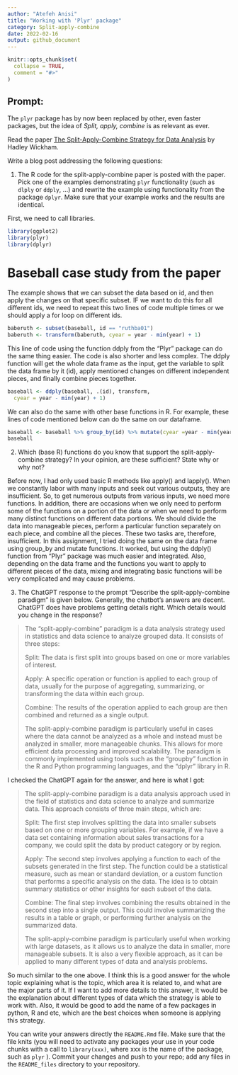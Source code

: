 ---
author: "Atefeh Anisi"
title: "Working with 'Plyr' package"
category: Split-apply-combine
date: 2022-02-16
output: github_document
---


<!-- README.md is generated from README.Rmd. Please edit that file -->

```{r, include = FALSE}
knitr::opts_chunk$set(
  collapse = TRUE,
  comment = "#>"
)
```

## Prompt:

The `plyr` package has by now been replaced by other, even faster
packages, but the idea of *Split, apply, combine* is as relevant as
ever.

Read the paper [The Split-Apply-Combine Strategy for Data
Analysis](https://www.jstatsoft.org/article/view/v040i01) by Hadley
Wickham.

Write a blog post addressing the following questions:

1.  The R code for the split-apply-combine paper is posted with the
    paper. Pick one of the examples demonstrating `plyr` functionality
    (such as `dlply` or `ddply`, ...) and rewrite the example using
    functionality from the package `dplyr`. Make sure that your example
    works and the results are identical.
    
First, we need to call libraries.
```{r}
library(ggplot2)
library(plyr)
library(dplyr)

```


# Baseball case study from the paper

The example shows that we can subset the data based on id, and then apply the changes on that specific subset. IF we want to do this for all different ids, we need to repeat this two lines of code multiple times or we should apply a for loop on different ids.
```{r}

baberuth <- subset(baseball, id == "ruthba01")
baberuth <- transform(baberuth, cyear = year - min(year) + 1)
```


This line of code using the function ddply from the "Plyr" package can do the same thing easier. The code is also shorter and less complex. The ddply function will get the whole data frame as the input, get the variable to split the data frame by it (id), apply mentioned changes on different independent pieces, and finally combine pieces together.

```{r}
baseball <- ddply(baseball, .(id), transform, 
  cyear = year - min(year) + 1)

```


We can also do the same with other base functions in R. For example, these lines of code mentioned below can do the same on our dataframe.
```{r}

baseball <- baseball %>% group_by(id) %>% mutate(cyear =year - min(year) + 1)
baseball

```


2.  Which (base R) functions do you know that support the
    split-apply-combine strategy? In your opinion, are these sufficient?
    State why or why not?
    
    
Before now, I had only used basic R methods like apply() and lapply(). When we constantly labor with many inputs and seek out various outputs, they are insufficient. So, to get numerous outputs from various inputs, we need more functions. In addition, there are occasions when we only need to perform some of the functions on a portion of the data or when we need to perform many distinct functions on different data portions. We should divide the data into manageable pieces, perform a particular function separately on each piece, and combine all the pieces. These two tasks are, therefore, insufficient. In this assignment, I tried doing the same on the data frame using group_by and mutate functions. It worked, but using the ddply() function from "Plyr" package was much easier and integrated. Also, depending on the data frame and the functions you want to apply to different pieces of the data, mixing and integrating basic functions will be very complicated and may cause problems.


3. The ChatGPT response to the prompt "Describe the split-apply-combine paradigm" is given below. Generally, the chatbot's answers are decent. ChatGPT does have problems getting details right. Which details would you change in the response? 

    
>    The "split-apply-combine" paradigm is a data analysis strategy used in statistics and data science to analyze grouped data. It consists of three steps:
>
>    Split: The data is first split into groups based on one or more variables of interest.
>
>    Apply: A specific operation or function is applied to each group of data, usually for the purpose of aggregating, summarizing, or transforming the data within each group.
>
> Combine: The results of the operation applied to each group are then combined and returned as a single output.
>
> The split-apply-combine paradigm is particularly useful in cases where the data cannot be analyzed as a whole and instead must be analyzed in smaller, more manageable chunks. This allows for more efficient data processing and improved scalability. The paradigm is commonly implemented using tools such as the "groupby" function in the R and Python programming languages, and the "dplyr" library in R.

I checked the ChatGPT again for the answer, and here is what I got:

> The split-apply-combine paradigm is a data analysis approach used in the field of statistics and data science to analyze and summarize data. This approach consists of three main steps, which are:
>
> Split: The first step involves splitting the data into smaller subsets based on one or more grouping variables. For example, if we have a data set containing information about sales transactions for a company, we could split the data by product category or by region.
>
> Apply: The second step involves applying a function to each of the subsets generated in the first step. The function could be a statistical measure, such as mean or standard deviation, or a custom function that performs a specific analysis on the data. The idea is to obtain summary statistics or other insights for each subset of the data.
>
> Combine: The final step involves combining the results obtained in the second step into a single output. This could involve summarizing the results in a table or graph, or performing further analysis on the summarized data.
>
> The split-apply-combine paradigm is particularly useful when working with large datasets, as it allows us to analyze the data in smaller, more manageable subsets. It is also a very flexible approach, as it can be applied to many different types of data and analysis problems.

So much similar to the one above. I think this is a good answer for the whole topic explaining what is the topic, which area it is related to, and what are the major parts of it. If I want to add more details to this answer, it would be the explanation about different types of data which the strategy is able to work with. Also, it would be good to add the name of a few packages in python, R and etc, which are the best choices when someone is applying this strategy.



You can write your answers directly the `README.Rmd` file. 
Make sure that the file knits (you will need to activate any packages your use in your code chunks with a call to `library(xxx)`, where xxx is the name of the package, such as `plyr` ).
Commit your changes and push to your repo;  add any files in the `README_files` directory to your repository. 

